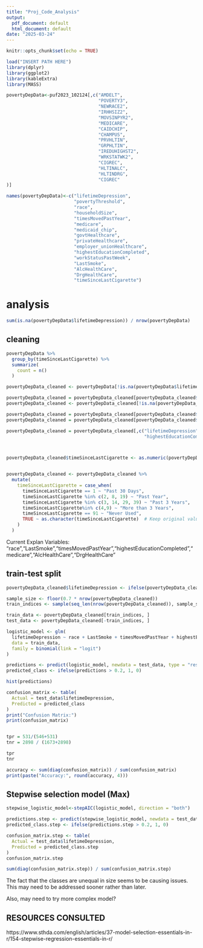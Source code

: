 ---
title: "Proj_Code_Analysis"
output:
  pdf_document: default
  html_document: default
date: "2025-03-24"
---

```{r setup, include=FALSE}
knitr::opts_chunk$set(echo = TRUE)
```

```{r}
load("INSERT PATH HERE")
library(dplyr)
library(ggplot2)
library(kableExtra)
library(MASS)
```

```{r}
povertyDepData<-puf2023_102124[,c("AMDELT",
                                  "POVERTY3", 
                                  "NEWRACE2",
                                  "IRHHSIZ2",
                                  "MOVSINPYR2",
                                  "MEDICARE",
                                  "CAIDCHIP",
                                  "CHAMPUS",
                                  "PRVHLTIN",
                                  "GRPHLTIN",
                                  "IREDUHIGHST2",
                                  "WRKSTATWK2", 
                                  "CIGREC", 
                                  "HLTINALC", 
                                  "HLTINDRG", 
                                  "CIGREC"
)]

names(povertyDepData)<-c("lifetimeDepression",
                         "povertyThreshold",
                         "race",
                         "householdSize",
                         "timesMovedPastYear",
                         "medicare",
                         "medicaid_chip",
                         "govtHealthcare",
                         "privateHealthcare",
                         "employer_unionHealthcare",
                         "highestEducationCompleted",
                         "workStatusPastWeek",
                         "LastSmoke", 
                         "AlcHealthCare",
                         "DrgHealthCare", 
                         "timeSinceLastCigarette")
```


# analysis


```{r}
sum(is.na(povertyDepData$lifetimeDepression)) / nrow(povertyDepData)
```


## cleaning 

```{r}
povertyDepData %>%
  group_by(timeSinceLastCigarette) %>%
  summarize(
    count = n()
  )
```


```{r}
povertyDepData_cleaned <- povertyDepData[!is.na(povertyDepData$lifetimeDepression), ]

povertyDepData_cleaned = povertyDepData_cleaned[povertyDepData_cleaned$timesMovedPastYear < 4,]
povertyDepData_cleaned <- povertyDepData_cleaned[!is.na(povertyDepData_cleaned$povertyThreshold), ]

povertyDepData_cleaned = povertyDepData_cleaned[povertyDepData_cleaned$AlcHealthCare < 3,]
povertyDepData_cleaned = povertyDepData_cleaned[povertyDepData_cleaned$DrgHealthCare < 3,]

povertyDepData_cleaned = povertyDepData_cleaned[,c("lifetimeDepression","race","LastSmoke","timesMovedPastYear",
                                                   "highestEducationCompleted","medicare","AlcHealthCare","DrgHealthCare","timeSinceLastCigarette")]



povertyDepData_cleaned$timeSinceLastCigarette <- as.numeric(povertyDepData_cleaned$timeSinceLastCigarette)


povertyDepData_cleaned <- povertyDepData_cleaned %>%
  mutate(
    timeSinceLastCigarette = case_when(
      timeSinceLastCigarette == 1 ~ "Past 30 Days",
      timeSinceLastCigarette %in% c(2, 8, 19) ~ "Past Year",
      timeSinceLastCigarette %in% c(3, 14, 29, 39) ~ "Past 3 Years", 
      timeSinceLastCigarette%in% c(4,9) ~ "More than 3 Years",
      timeSinceLastCigarette == 91 ~ "Never Used",
      TRUE ~ as.character(timeSinceLastCigarette)  # Keep original value (converted to character)
    )
  )


```

Current Explan Variables: "race","LastSmoke","timesMovedPastYear","highestEducationCompleted","medicare","AlcHealthCare","DrgHealthCare"

## train-test split 

```{r}
povertyDepData_cleaned$lifetimeDepression <- ifelse(povertyDepData_cleaned$lifetimeDepression == 1, 1, 0) # 1 is "has had depression"
```


```{r}

sample_size <- floor(0.7 * nrow(povertyDepData_cleaned))
train_indices <- sample(seq_len(nrow(povertyDepData_cleaned)), sample_size)

train_data <- povertyDepData_cleaned[train_indices, ]
test_data <- povertyDepData_cleaned[-train_indices, ]

```


```{r}
logistic_model <- glm(
  lifetimeDepression ~ race + LastSmoke + timesMovedPastYear + highestEducationCompleted + medicare + AlcHealthCare + DrgHealthCare + timeSinceLastCigarette, 
  data = train_data, 
  family = binomial(link = "logit")
)
```


```{r}
predictions <- predict(logistic_model, newdata = test_data, type = "response")
predicted_class <- ifelse(predictions > 0.2, 1, 0)

hist(predictions)
```


```{r}
confusion_matrix <- table(
  Actual = test_data$lifetimeDepression, 
  Predicted = predicted_class
)
print("Confusion Matrix:")
print(confusion_matrix)


tpr = 531/(546+531)
tnr = 2898 / (1673+2898) 

tpr
tnr
```

```{r}
accuracy <- sum(diag(confusion_matrix)) / sum(confusion_matrix)
print(paste("Accuracy:", round(accuracy, 4))) 
```
## Stepwise selection model (Max)
```{r}
stepwise_logistic_model<-stepAIC(logistic_model, direction = "both")

predictions.step <- predict(stepwise_logistic_model, newdata = test_data, type = "response")
predicted_class.step <- ifelse(predictions.step > 0.2, 1, 0)

confusion_matrix.step <- table(
  Actual = test_data$lifetimeDepression, 
  Predicted = predicted_class.step
)
confusion_matrix.step

sum(diag(confusion_matrix.step)) / sum(confusion_matrix.step)
```

The fact that the classes are unequal in size seems to be causing issues. This may need to be addressed sooner rather than later. 

Also, may need to try more complex model? 

## RESOURCES CONSULTED 

https://www.sthda.com/english/articles/37-model-selection-essentials-in-r/154-stepwise-regression-essentials-in-r/



